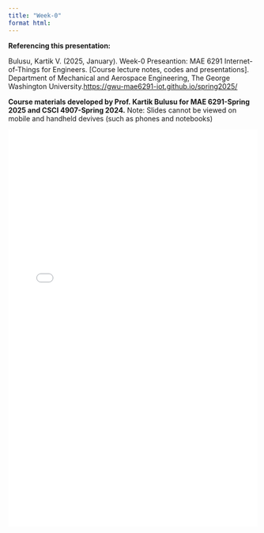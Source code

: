 ```yaml
---
title: "Week-0"
format html:
---
```



:::{.callout-note}
**Referencing this presentation:**

Bulusu, Kartik V. (2025, January). Week-0 Preseantion: MAE 6291 Internet-of-Things for Engineers. [Course lecture notes, codes and presentations]. Department of Mechanical and Aerospace Engineering, The George Washington University.[https://gwu-mae6291-iot.github.io/spring2025/](https://gwu-mae6291-iot.github.io/spring2025/)

:::

::: {.callout-note appearance="simple"}
**Course materials developed by Prof. Kartik Bulusu for MAE 6291-Spring 2025 and CSCI 4907-Spring 2024.**
Note: Slides cannot be viewed on mobile and handheld devives (such as phones and notebooks)
:::
![](Notes/MAE6291_IoT_Week0.pdf){width="100%" height="800px"}

<!-- <footer>
  <p>This is a Quarto website. To learn more about Quarto websites visit <https://quarto.org/docs/websites>.<br>
  Author: Kartik Bulusu<br>
  Contact: <a href="mailto:bulusu@gwu.edu">bulusu</a><br>
  &copy; 2024 All rights reserved</p>
</footer> -->